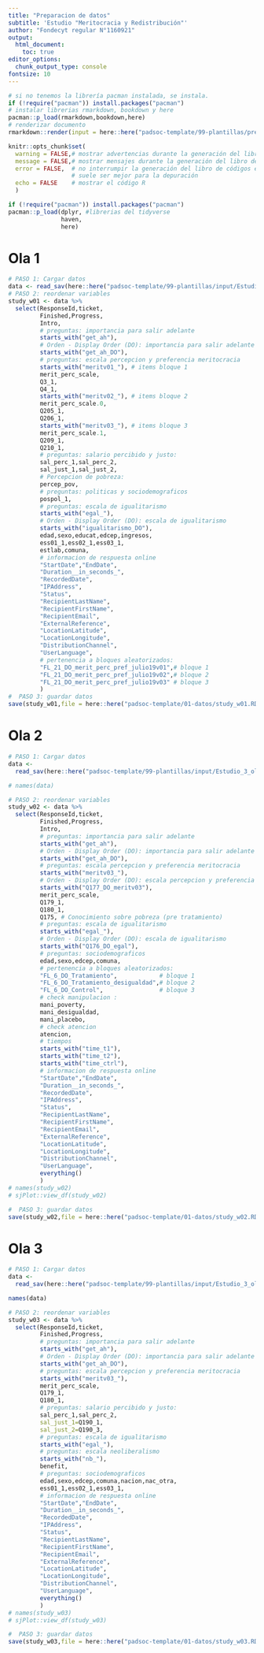 ```yaml
---
title: "Preparacion de datos"
subtitle: 'Estudio "Meritocracia y Redistribución"'
author: "Fondecyt regular N°1160921"
output: 
  html_document:
    toc: true  
editor_options: 
  chunk_output_type: console
fontsize: 10
---
```


```r
# si no tenemos la librería pacman instalada, se instala.
if (!require("pacman")) install.packages("pacman") 
# instalar librerias rmarkdown, bookdown y here 
pacman::p_load(rmarkdown,bookdown,here)
# renderizar documento
rmarkdown::render(input = here::here("padsoc-template/99-plantillas/prep_data.Rmd"))
```

```r
knitr::opts_chunk$set(
  warning = FALSE,# mostrar advertencias durante la generación del libro de códigos
  message = FALSE,# mostrar mensajes durante la generación del libro de códigos
  error = FALSE,  # no interrumpir la generación del libro de códigos en caso de errores,
                  # suele ser mejor para la depuración
  echo = FALSE    # mostrar el código R
  )
```

```r
if (!require("pacman")) install.packages("pacman") 
pacman::p_load(dplyr, #librerias del tidyverse
               haven,
               here) 
```

# Ola 1

```r
# PASO 1: Cargar datos
data <- read_sav(here::here("padsoc-template/99-plantillas/input/Estudio_3_ola1.sav"))
# PASO 2: reordenar variables
study_w01 <- data %>% 
  select(ResponseId,ticket,
         Finished,Progress,
         Intro,
         # preguntas: importancia para salir adelante
         starts_with("get_ah"),
         # Orden - Display Order (DO): importancia para salir adelante
         starts_with("get_ah_DO"),
         # preguntas: escala percepcion y preferencia meritocracia
         starts_with("meritv01_"), # items bloque 1
         merit_perc_scale,
         Q3_1,
         Q4_1,
         starts_with("meritv02_"), # items bloque 2
         merit_perc_scale.0,
         Q205_1,
         Q206_1,
         starts_with("meritv03_"), # items bloque 3
         merit_perc_scale.1,
         Q209_1,
         Q210_1,
         # preguntas: salario percibido y justo:
         sal_perc_1,sal_perc_2,
         sal_just_1,sal_just_2,
         # Percepcion de pobreza:
         percep_pov,
         # preguntas: politicas y sociodemograficos
         pospol_1,
         # preguntas: escala de igualitarismo
         starts_with("egal_"), 
         # Orden - Display Order (DO): escala de igualitarismo
         starts_with("igualitarismo_DO"),
         edad,sexo,educat,edcep,ingresos,
         ess01_1,ess02_1,ess03_1,
         estlab,comuna,
         # informacion de respuesta online
         "StartDate","EndDate",
         "Duration__in_seconds_",
         "RecordedDate",
         "IPAddress",         
         "Status",
         "RecipientLastName",
         "RecipientFirstName",
         "RecipientEmail",
         "ExternalReference",
         "LocationLatitude",
         "LocationLongitude",
         "DistributionChannel",
         "UserLanguage",
         # pertenencia a bloques aleatorizados:
         "FL_21_DO_merit_perc_pref_julio19v01",# bloque 1
         "FL_21_DO_merit_perc_pref_julio19v02",# bloque 2
         "FL_21_DO_merit_perc_pref_julio19v03" # bloque 3 
         )
#  PASO 3: guardar datos
save(study_w01,file = here::here("padsoc-template/01-datos/study_w01.RData"))
```

# Ola 2

```r
# PASO 1: Cargar datos
data <- 
  read_sav(here::here("padsoc-template/99-plantillas/input/Estudio_3_ola2.sav"))

# names(data)

# PASO 2: reordenar variables
study_w02 <- data %>% 
  select(ResponseId,ticket,
         Finished,Progress,
         Intro,
         # preguntas: importancia para salir adelante
         starts_with("get_ah"),
         # Orden - Display Order (DO): importancia para salir adelante
         starts_with("get_ah_DO"),
         # preguntas: escala percepcion y preferencia meritocracia
         starts_with("meritv03_"), 
         # Orden - Display Order (DO): escala percepcion y preferencia meritocracia         
         starts_with("Q177_DO_meritv03"),
         merit_perc_scale,
         Q179_1,
         Q180_1,
         Q175, # Conocimiento sobre pobreza (pre tratamiento)
         # preguntas: escala de igualitarismo
         starts_with("egal_"), 
         # Orden - Display Order (DO): escala de igualitarismo
         starts_with("Q176_DO_egal"),                  
         # preguntas: sociodemograficos
         edad,sexo,edcep,comuna,
         # pertenencia a bloques aleatorizados:
         "FL_6_DO_Tratamiento",            # bloque 1
         "FL_6_DO_Tratamiento_desigualdad",# bloque 2
         "FL_6_DO_Control",                # bloque 3
         # check manipulacion :
         mani_poverty,
         mani_desigualdad,
         mani_placebo,
         # check atencion
         atencion,         
         # tiempos
         starts_with("time_t1"),
         starts_with("time_t2"),
         starts_with("time_ctrl"),
         # informacion de respuesta online
         "StartDate","EndDate",
         "Duration__in_seconds_",
         "RecordedDate",
         "IPAddress",         
         "Status",
         "RecipientLastName",
         "RecipientFirstName",
         "RecipientEmail",
         "ExternalReference",
         "LocationLatitude",
         "LocationLongitude",
         "DistributionChannel",
         "UserLanguage",
         everything()
         )
# names(study_w02)
# sjPlot::view_df(study_w02)

#  PASO 3: guardar datos
save(study_w02,file = here::here("padsoc-template/01-datos/study_w02.RData"))
```

# Ola 3

```r
# PASO 1: Cargar datos
data <- 
  read_sav(here::here("padsoc-template/99-plantillas/input/Estudio_3_ola3.sav"))

names(data)

# PASO 2: reordenar variables
study_w03 <- data %>% 
  select(ResponseId,ticket,
         Finished,Progress,
         # preguntas: importancia para salir adelante
         starts_with("get_ah"),
         # Orden - Display Order (DO): importancia para salir adelante
         starts_with("get_ah_DO"),
         # preguntas: escala percepcion y preferencia meritocracia
         starts_with("meritv03_"), 
         merit_perc_scale,
         Q179_1,
         Q180_1,
         # preguntas: salario percibido y justo:
         sal_perc_1,sal_perc_2,
         sal_just_1=Q190_1,
         sal_just_2=Q190_3,
         # preguntas: escala de igualitarismo
         starts_with("egal_"), 
         # preguntas: escala neoliberalismo
         starts_with("nb_"),
         benefit,
         # preguntas: sociodemograficos
         edad,sexo,edcep,comuna,nacion,nac_otra,
         ess01_1,ess02_1,ess03_1,
         # informacion de respuesta online
         "StartDate","EndDate",
         "Duration__in_seconds_",
         "RecordedDate",
         "IPAddress",         
         "Status",
         "RecipientLastName",
         "RecipientFirstName",
         "RecipientEmail",
         "ExternalReference",
         "LocationLatitude",
         "LocationLongitude",
         "DistributionChannel",
         "UserLanguage",
         everything()
         )
# names(study_w03)
# sjPlot::view_df(study_w03)

#  PASO 3: guardar datos
save(study_w03,file = here::here("padsoc-template/01-datos/study_w03.RData"))
```




